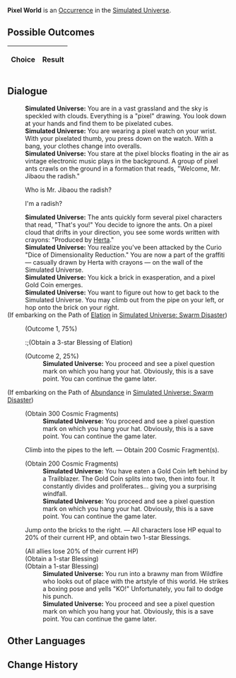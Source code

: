 {{Simulated Universe Event Infobox
|title         = Pixel World
|image         = Random Event Pixel.png
|type          =
|domains_su    = Occurrence
|domains_ext   = Occurrence
|domains_swarm = 
|domains_gng   = 
|requirements  =
|prev          = 
|next          = 
|indexRewards  =
|characters    = Herta
}}
'''Pixel World''' is an [[Simulated Universe/Occurrence|Occurrence]] in the [[Simulated Universe]].

==Possible Outcomes==
{| class="article-table"
!Choice
!Result

|}

<!--
==Gameplay Notes==

-->
==Dialogue==
{{Dialogue Start}}
:'''Simulated Universe:''' You are in a vast grassland and the sky is speckled with clouds. Everything is a "pixel" drawing. You look down at your hands and find them to be pixelated cubes.
:'''Simulated Universe:''' You are wearing a pixel watch on your wrist. With your pixelated thumb, you press down on the watch. With a bang, your clothes change into overalls.
:'''Simulated Universe:''' You stare at the pixel blocks floating in the air as vintage electronic music plays in the background. A group of pixel ants crawls on the ground in a formation that reads, "Welcome, Mr. Jibaou the radish."
:{{DIcon|Arrow}} Who is Mr. Jibaou the radish?
:{{DIcon|Arrow}} I'm a radish?
:'''Simulated Universe:''' The ants quickly form several pixel characters that read, "That's you!" You decide to ignore the ants. On a pixel cloud that drifts in your direction, you see some words written with crayons: "Produced by [[Herta]]."
:'''Simulated Universe:''' You realize you've been attacked by the Curio "Dice of Dimensionality Reduction." You are now a part of the graffiti &mdash; casually drawn by Herta with crayons &mdash; on the wall of the Simulated Universe.
:'''Simulated Universe:''' You kick a brick in exasperation, and a pixel Gold Coin emerges.
:'''Simulated Universe:''' You want to figure out how to get back to the Simulated Universe. You may climb out from the pipe on your left, or hop onto the brick on your right.
;(If embarking on the Path of [[Simulated Universe/Paths#Elation|Elation]] in [[Simulated Universe: Swarm Disaster]])
:{{SU Special Dialogue|Elation|Hop around and explore the hidden bricks!|You have a 75% chance of obtaining a 3-star Blessing of Elation.}}
:;(Outcome 1, 75%)
::;(Obtain a 3-star Blessing of Elation)
:;(Outcome 2, 25%)
::'''Simulated Universe:''' You proceed and see a pixel question mark on which you hang your hat. Obviously, this is a save point. You can continue the game later.
;(If embarking on the Path of [[Simulated Universe/Paths#Abundance|Abundance]] in [[Simulated Universe: Swarm Disaster]])
:{{SU Special Dialogue|Abundance|Climb the farthest vine.|Obtain Vine Peak's 300 Cosmic Fragments.}}
:;(Obtain 300 Cosmic Fragments)
::'''Simulated Universe:''' You proceed and see a pixel question mark on which you hang your hat. Obviously, this is a save point. You can continue the game later.
:{{DIcon|Star}} Climb into the pipes to the left. &mdash; Obtain 200 Cosmic Fragment(s).
:;(Obtain 200 Cosmic Fragments)
::'''Simulated Universe:''' You have eaten a Gold Coin left behind by a Trailblazer. The Gold Coin splits into two, then into four. It constantly divides and proliferates... giving you a surprising windfall.
::'''Simulated Universe:''' You proceed and see a pixel question mark on which you hang your hat. Obviously, this is a save point. You can continue the game later.
:{{DIcon|Star}} Jump onto the bricks to the right. &mdash; All characters lose HP equal to 20% of their current HP, and obtain two 1-star Blessings.
:;(All allies lose 20% of their current HP)
:;(Obtain a 1-star Blessing)
:;(Obtain a 1-star Blessing)
::'''Simulated Universe:''' You run into a brawny man from Wildfire who looks out of place with the artstyle of this world. He strikes a boxing pose and yells "KO!" Unfortunately, you fail to dodge his punch.
::'''Simulated Universe:''' You proceed and see a pixel question mark on which you hang your hat. Obviously, this is a save point. You can continue the game later.
{{Dialogue End}}

==Other Languages==
{{Other Languages
|en   = Pixel World
|zhs  = 像素世界
|zht  = 像素世界
|ja   = ピクセルワールド
|ko   = 픽셀 월드
|es   = Mundo de píxeles
|fr   = Monde de pixels
|ru   = Пиксельный мир
|th   = โลกพิกเซล
|vi   = Thế Giới Pixel
|de   = Pixelwelt
|id   = Dunia Piksel
|pt   = Mundo Pixelado
}}

==Change History==
{{Change History|1.0}}
